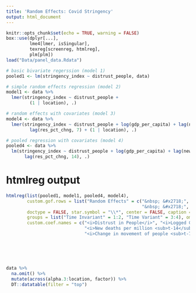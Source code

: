 ```yaml
---
title: 'Random Effects: Covid Stringency'
output: html_document
---
```


```r
knitr::opts_chunk$set(echo = TRUE, warning = FALSE)
box::use(dplyr[...],
         lme4[lmer, isSingular],
         texreg[screenreg, htmlreg],
         plm[plm])
load("Data/panel_data.Rdata")
```

```r

# basic bivariate regerssion (model 1)
pooled1 <- lm(stringency_index ~ distrust_people, data)

# simple random effects regression (model 2)
model1 <- data %>% 
  lmer(stringency_index ~ distrust_people +
         (1 | location), .)

# random effects with covariates (model 3)
model4 <- data %>% 
  lmer(stringency_index ~ distrust_people + log(gdp_per_capita) + lag(new_deaths_per_million, 14) +
         lag(res_pct_chng, 7) + (1 | location), .)

# pooled regression with covariates (model 4)
pooled4 <- data %>% 
  lm(stringency_index ~ distrust_people + log(gdp_per_capita) + lag(new_deaths_per_million, 14) +
       lag(res_pct_chng, 14), .)

```

# htmlreg output
```r

htmlreg(list(pooled1, model1, pooled4, model4), 
        custom.gof.rows = list("Random Effects" = c("&nbsp; &#x2718;", "&nbsp; &#x2714;", 
                                                    "&nbsp; &#x2718;", "&nbsp; &#x2714;")), 
        doctype = FALSE, star.symbol = "\\*", center = FALSE, caption = "", 
        groups = list("Time Invariant" = 1:2, "Time Variant" = 3:4), omit.coef = "Intercept",
        custom.coef.names = c("<i>Distrust in People</i>", "<i>Logged GDP</i>", 
                              "<i>New deaths per million <sub>t-14</sub></i>",
                              "<i>Change in movement of people <sub>t-7</sub></i>"))
```
<br/><br/><br/>
```r
data %>% 
  na.omit() %>% 
  mutate(across(alpha.3:location, factor)) %>% 
  DT::datatable(filter = "top")
```

